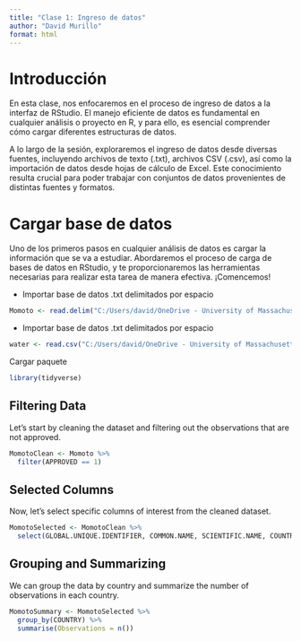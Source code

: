 ---
title: "Clase 1: Ingreso de datos"
author: "David Murillo"
format: html
---

# Introducción

En esta clase, nos enfocaremos en el proceso de ingreso de datos a la interfaz de RStudio. El manejo eficiente de datos es fundamental en cualquier análisis o proyecto en R, y para ello, es esencial comprender cómo cargar diferentes estructuras de datos.

A lo largo de la sesión, exploraremos el ingreso de datos desde diversas fuentes, incluyendo archivos de texto (.txt), archivos CSV (.csv), así como la importación de datos desde hojas de cálculo de Excel. Este conocimiento resulta crucial para poder trabajar con conjuntos de datos provenientes de distintas fuentes y formatos.

# Cargar base de datos

Uno de los primeros pasos en cualquier análisis de datos es cargar la información que se va a estudiar. Abordaremos el proceso de carga de bases de datos en RStudio, y te proporcionaremos las herramientas necesarias para realizar esta tarea de manera efectiva. ¡Comencemos!


- Importar base de datos .txt delimitados por espacio

```{r}
Momoto <- read.delim("C:/Users/david/OneDrive - University of Massachusetts/HN Biology Investigation/Cursos/CapacitacionHidrobiologia/data/kebmot.txt")
```

- Importar base de datos .txt delimitados por espacio

```{r}
water <- read.csv("C:/Users/david/OneDrive - University of Massachusetts/HN Biology Investigation/Cursos/CapacitacionHidrobiologia/data/water_potability.csv")
```


Cargar paquete

```{r}
library(tidyverse)
```


## Filtering Data

Let's start by cleaning the dataset and filtering out the observations that are not approved.

```{r}

MomotoClean <- Momoto %>% 
  filter(APPROVED == 1)
```

## Selected Columns
Now, let's select specific columns of interest from the cleaned dataset.

```{r}
MomotoSelected <- MomotoClean %>% 
  select(GLOBAL.UNIQUE.IDENTIFIER, COMMON.NAME, SCIENTIFIC.NAME, COUNTRY, STATE, LATITUDE, LONGITUDE, OBSERVATION.DATE)
```


## Grouping and Summarizing
We can group the data by country and summarize the number of observations in each country.

```{r}
MomotoSummary <- MomotoSelected %>% 
  group_by(COUNTRY) %>% 
  summarise(Observations = n())
```

